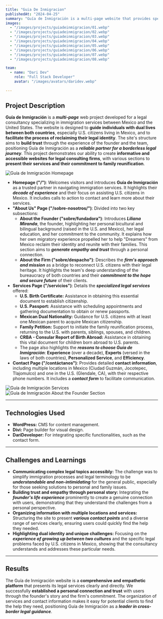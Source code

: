 ```yaml
---
title: "Guia De Inmigracion"
publishedAt: "2024-04-25"
summary: "Guía de Inmigración is a multi-page website that provides specialized legal guidance to U.S. citizens in Mexico, assisting them in establishing their identity and reuniting with their families."
images:
  - "/images/projects/guiadeinmigracion/01.webp"
  - "/images/projects/guiadeinmigracion/02.webp"
  - "/images/projects/guiadeinmigracion/03.webp"
  - "/images/projects/guiadeinmigracion/04.webp"
  - "/images/projects/guiadeinmigracion/05.webp"
  - "/images/projects/guiadeinmigracion/06.webp"
  - "/images/projects/guiadeinmigracion/07.webp"
  - "/images/projects/guiadeinmigracion/08.webp"

team:
  - name: "Dari Dev"
    role: "Full Stack Developer"
    avatar: "/images/avatars/daridev.webp"
    
---
```

## Project Description

**Guía de Inmigración** is a **_multi-page_** web project developed for a legal consultancy specializing in immigration services between Mexico and the United States. The website is designed to **guide individuals with dual lives between both countries**, especially U.S. citizens living in Mexico, and to **facilitate the process of reclaiming their legal identity**. The site's structure aims to **build trust** through the experience of the founder and the team, positioning Guía de Inmigración as a **_reliable partner for a borderless legal journey_**. This project demonstrates our ability to create **informative and accessible websites for legal consulting firms**, with various sections to **present their services and their commitment to family reunification**.

![Guía de Inmigración Homepage](/images/projects/guia-inmigracion/01.webp)
* **Homepage ("/")**: Welcomes visitors and introduces **Guía de Inmigración** as a trusted partner in navigating immigration services. It highlights their **_decade of experience_** and their focus on assisting U.S. citizens in Mexico. It includes calls to action to contact and learn more about their services.
* **"About Us" Page ("/sobre-nosotros/")**: Divided into two key subsections:
    * **About the Founder ("sobre/fundadora")**: Introduces **_Liliana Miranda_**, the founder, highlighting her personal bicultural and bilingual background (raised in the U.S. and Mexico), her legal education, and her commitment to the community. It explains how her own migratory experience propelled her to help "Dreamers" from Mexico reclaim their identity and reunite with their families. This section aims to **_generate empathy and trust_** through a personal connection.
    * **About the Firm ("sobre/despacho")**: Describes the **_firm's approach and mission_** as a bridge to reconnect U.S. citizens with their legal heritage. It highlights the team's deep understanding of the bureaucracy of both countries and their **_commitment to the hope and secure future_** of their clients.
* **Services Page ("/servicios")**: Details the **_specialized legal services_** offered:
    * **U.S. Birth Certificate:** Assistance in obtaining this essential document to establish citizenship.
    * **U.S. Passport:** Assistance with scheduling appointments and gathering documentation to obtain or renew passports.
    * **Mexican Dual Nationality:** Guidance for U.S. citizens with at least one Mexican parent to acquire Mexican citizenship.
    * **Family Petition:** Support to initiate the family reunification process, returning to the U.S. with parents, siblings, spouses, and children.
    * **CRBA - Consular Report of Birth Abroad:** Assistance in obtaining this vital document for children born abroad to U.S. parents.
    * The page also highlights the **_reasons to choose Guía de Inmigración_**: **Experience** (over a decade), **Experts** (versed in the laws of both countries), **Personalized Service**, and **Efficiency**.
* **Contact Page ("/contáctanos")**: Provides detailed **contact information**, including multiple locations in Mexico (Ciudad Guzmán, Jocotepec, Tlajomulco) and one in the U.S. (Glendale, CA), with their respective phone numbers. It includes a **_contact form_** to facilitate communication.

![Guía de Inmigración Services](/images/projects/guia-inmigracion/02.webp)
![Guía de Inmigración About the Founder Section](/images/projects/guia-inmigracion/03.webp)

---

## Technologies Used

* **WordPress:** CMS for content management.
* **Divi:** Page builder for visual design.
* **DariDeveloper:** For integrating specific functionalities, such as the contact form.

---

## Challenges and Learnings

* **Communicating complex legal topics accessibly:** The challenge was to simplify immigration processes and legal terminology to be **_understandable and non-intimidating_** for the general public, especially for those seeking solutions to personal and family issues.
* **Building trust and empathy through personal story:** Integrating the **_founder's life experience_** prominently to create a genuine connection with users, demonstrating that they understand the challenges from a personal perspective.
* **Organizing information with multiple locations and services:** Structuring the site to present **_various contact points_** and a diverse range of services clearly, ensuring users could quickly find the help they needed.
* **Highlighting dual identity and unique challenges:** Focusing on the **_experience of growing up between two cultures_** and the specific legal problems faced by U.S. citizens in Mexico, showing that the consultancy understands and addresses these particular needs.

---

## Results

The Guía de Inmigración website is a **comprehensive and empathetic platform** that presents its legal services clearly and directly. We successfully **established a personal connection and trust** with users through the founder's story and the firm's commitment. The organization of services and contact information makes it easy for potential clients to find the help they need, positioning Guía de Inmigración as a **_leader in cross-border legal guidance_**.